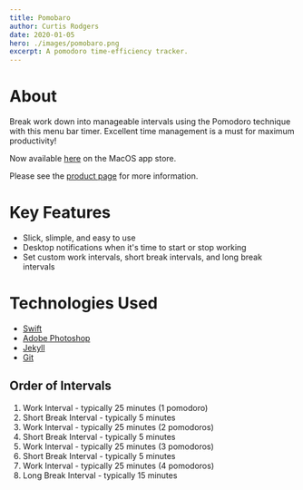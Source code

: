 ```yaml
---
title: Pomobaro
author: Curtis Rodgers
date: 2020-01-05
hero: ./images/pomobaro.png
excerpt: A pomodoro time-efficiency tracker.
---
```


# [](#header-about)About

Break work down into manageable intervals using the Pomodoro technique with this menu bar timer. Excellent time management is a must for maximum productivity!

Now available [here](https://itunes.apple.com/app/pomobaro/id1415437485) on the MacOS app store.

Please see the [product page](https://curtisrodgers.com/Pomobaro/) for more information.

# [](#header-features)Key Features

- Slick, slimple, and easy to use
- Desktop notifications when it's time to start or stop working
- Set custom work intervals, short break intervals, and long break intervals

# [](#header-tech)Technologies Used

* [Swift](https://developer.apple.com/swift/)
* [Adobe Photoshop](https://www.adobe.com/products/photoshop.html)
* [Jekyll](https://jekyllrb.com/)
* [Git](https://git-scm.com/)

## Order of Intervals

1.  Work Interval - typically 25 minutes (1 pomodoro)
1.  Short Break Interval - typically 5 minutes
1.  Work Interval - typically 25 minutes (2 pomodoros)
1.  Short Break Interval - typically 5 minutes
1.  Work Interval - typically 25 minutes (3 pomodoros)
1.  Short Break Interval - typically 5 minutes
1.  Work Interval - typically 25 minutes (4 pomodoros)
1.  Long Break Interval - typically 15 minutes